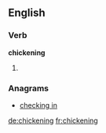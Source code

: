 ==English==

===Verb===
'''chickening'''
# {{present participle of|chicken}}

===Anagrams===
* [[checking in#English|checking in]]

[[de:chickening]]
[[fr:chickening]]